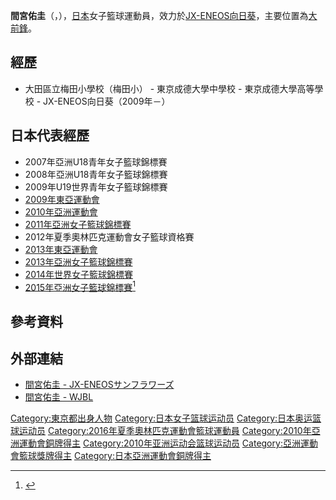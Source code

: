 {{Infobox basketball biography
| name         = 間宮佑圭
| image        = Mamiya yuka.jpg
| alt          =  
| caption      = 
| nickname     = {{lang|ja|メイ}}
| number       = 21
| team         = [[JX-ENEOS向日葵|JX-ENEOS向日葵]]
| team_link    =  
| position     = [[大前鋒|大前鋒]]
| birth_date   = {{birth date and age|1990|4|3|df=y}} 
| birth_place  = {{JPN}}[[東京都|東京都]]
| nationality  = {{JPN}} 
| height_m     = 1.84
| weight_kg    = 75
| death_date   = 
| death_place  =  
| highschool   = 東京成德大學高等學校 
| college      = 
| career_start = 2009年 
| career_end   = 
| teams        = [[JX-ENEOS向日葵|JX-ENEOS向日葵]]（2009－）
| coach        =  
| highlights   = 2012-13賽季[[日本女子籃球聯盟|W聯盟]]例行賽MVP<br>2012-13賽季W聯盟最佳五人<br>[[2013年亞洲女子籃球錦標賽|2013年亞洲女子籃球錦標賽]]最佳五人<br>2013-14賽季W聯盟季後賽MVP
| medaltemplates =
{{MedalSport | 女子[[籃球|籃球]] }}
{{MedalCountry | {{JPN}} }}
{{MedalCompetition | [[亞洲運動會|亞洲運動會]] }}
{{MedalBronze | [[2010年亞洲運動會|2010年 廣州]] | [[2010年亞洲運動會籃球比賽|女子籃球]] }}
{{MedalCompetition | [[亞洲女子籃球錦標賽|亞洲女子籃球錦標賽]] }}
{{MedalGold | [[2013年亞洲女子籃球錦標賽|2013年 曼谷]] | 女子籃球 }}
{{MedalGold | [[2015年亞洲女子籃球錦標賽|2015年 武漢]] | 女子籃球 }}
{{MedalBronze | [[2011年亞洲女子籃球錦標賽|2011年 大村]] | 女子籃球 }}
{{MedalCompetition | [[東亞運動會|東亞運動會]] }}
{{MedalSilver | [[2013年東亞運動會|2013年 天津]] | [[2013年東亞運動會籃球比賽|女子籃球]] }}
{{MedalBronze | [[2009年東亞運動會|2009年 香港]] | [[2009年東亞運動會籃球比賽|女子籃球]] }}
{{MedalCompetition | [[亞洲U18青年女子籃球錦標賽|亞洲U18青年女子籃球錦標賽]] }}
{{MedalGold | [[2008年亞洲U18青年女子籃球錦標賽|2008年 棉蘭]] | 女子籃球 }}
{{MedalSilver | [[2007年亞洲U18青年女子籃球錦標賽|2007年 曼谷]] | 女子籃球 }}
}}
{{japanese|japanese=間宮 佑圭|kana=まみや ゆか|romaji=Mamiya Yuka}}
'''間宮佑圭'''（{{jpn|j=間宮 佑圭|hg=まみや ゆか|rm=Mamiya Yuka}}，{{bd|1990年|4月3日|catIdx=Mamiya, Yuka}}），[[日本|日本]]女子籃球運動員，效力於[[JX-ENEOS向日葵|JX-ENEOS向日葵]]，主要位置為[[大前鋒|大前鋒]]。

== 經歷 ==
* 大田區立梅田小學校（梅田小{{link-ja|迷你籃球|ミニバスケットボール}}） - 東京成德大學中學校 - 東京成德大學高等學校 - JX-ENEOS向日葵（2009年－）

== 日本代表經歷 ==
* 2007年亞洲U18青年女子籃球錦標賽
* 2008年亞洲U18青年女子籃球錦標賽
* 2009年U19世界青年女子籃球錦標賽
* [[2009年東亞運動會|2009年東亞運動會]]
* [[2010年亞洲運動會|2010年亞洲運動會]]
* [[2011年亞洲女子籃球錦標賽|2011年亞洲女子籃球錦標賽]]
* 2012年夏季奧林匹克運動會女子籃球資格賽
* [[2013年東亞運動會|2013年東亞運動會]]
* [[2013年亞洲女子籃球錦標賽|2013年亞洲女子籃球錦標賽]]
* [[2014年世界女子籃球錦標賽|2014年世界女子籃球錦標賽]]
* [[2015年亞洲女子籃球錦標賽|2015年亞洲女子籃球錦標賽]]<ref>{{Cite web |url=http://sports.ltn.com.tw/news/breakingnews/1425543 |title=女籃》日本啟程飛往中國 目標衛冕亞錦賽冠軍 |publisher=[[自由時報|自由時報]] |date=2015-08-27 |accessdate=2015-10-05 |archive-date=2015-10-06 |archive-url=https://web.archive.org/web/20151006053939/http://sports.ltn.com.tw/news/breakingnews/1425543 |dead-url=no }}</ref>

== 參考資料 ==
{{reflist}}

== 外部連結 ==
* [https://web.archive.org/web/20151005174112/http://www.jx-group.jp/sunflowers/player/2015/21_mei.php 間宮佑圭 - JX-ENEOSサンフラワーズ] {{ja icon}}
* [http://www.wjbl.org/player/?rs=382&pi=806 間宮佑圭 - WJBL] {{Wayback|url=http://www.wjbl.org/player/?rs=382&pi=806 |date=20160306194349 }} {{ja icon}}

{{WJBL常规赛最有价值球员}}
{{WJBL季后赛最有价值球员}}
{{2014年女篮世锦赛日本队阵容}}
{{2016年夏季奧運會日本國家女子籃球隊}}

{{Authority control}}
{{DEFAULTSORT:Mamiya, Yuka}}
[[Category:東京都出身人物|Category:東京都出身人物]]
[[Category:日本女子篮球运动员|Category:日本女子篮球运动员]]
[[Category:日本奥运篮球运动员|Category:日本奥运篮球运动员]]
[[Category:2016年夏季奧林匹克運動會籃球運動員|Category:2016年夏季奧林匹克運動會籃球運動員]]
[[Category:2010年亞洲運動會銅牌得主|Category:2010年亞洲運動會銅牌得主]]
[[Category:2010年亚洲运动会篮球运动员|Category:2010年亚洲运动会篮球运动员]]
[[Category:亞洲運動會籃球獎牌得主|Category:亞洲運動會籃球獎牌得主]]
[[Category:日本亞洲運動會銅牌得主|Category:日本亞洲運動會銅牌得主]]